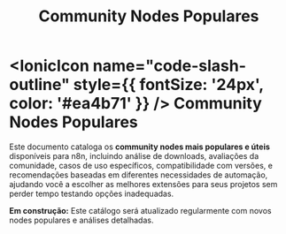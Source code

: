 ﻿---
sidebar_position: 3
title: Community Nodes Populares
description: Catálogo dos nodes da comunidade mais utilizados e recomendados
keywords: [n8n, community nodes, populares, catálogo, recomendações]
---

# <IonicIcon name="code-slash-outline" style={{ fontSize: '24px', color: '#ea4b71' }} /> Community Nodes Populares

Este documento cataloga os **community nodes mais populares e úteis** disponíveis para n8n, incluindo análise de downloads, avaliações da comunidade, casos de uso específicos, compatibilidade com versões, e recomendações baseadas em diferentes necessidades de automação, ajudando você a escolher as melhores extensões para seus projetos sem perder tempo testando opções inadequadas.

**Em construção:** Este catálogo será atualizado regularmente com novos nodes populares e análises detalhadas.

